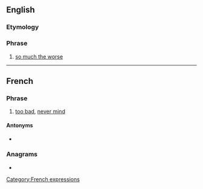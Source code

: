 ==English==

===Etymology===
{{etyl|fr|en}}

===Phrase===
{{en-phrase|head=tant pis}}

# [[so much the worse]]

----

==French==

===Phrase===
{{head|fr|phrase}}

# [[too bad]], [[never mind]]
#: {{ux|fr|― Elle ne sera pas là demain. ― Bon, '''tant pis''', ce n'est pas grave, on fera sans elle.|"She will not be there tomorrow." ―"Oh, '''too bad''', it's not important, we'll go on without her."}}
#: {{ux|fr|― Madame, j'ai oublié mes devoirs! ― '''Tant pis'''!|"Miss, I forgot my homework!" ―'''"Too bad"'''}}

====Antonyms====
* {{l|fr|tant mieux}}

===Anagrams===
* {{l|fr|pistant}}

[[Category:French expressions]]